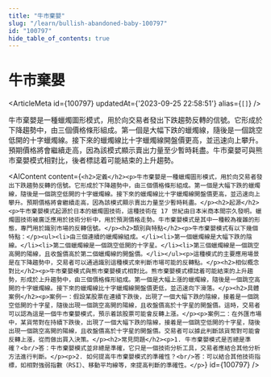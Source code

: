 ```yaml
---
title: "牛市棄嬰"
slug: "/learn/bullish-abandoned-baby-100797"
id: "100797"
hide_table_of_contents: true
---
```



# 牛市棄嬰

<ArticleMeta id={100797} updatedAt={'2023-09-25 22:58:51'} alias={`[]`} />
<div className='border-solid border-b border-t-0 my-4 border-[var(--ifm-color-gray-300)]' />

牛市棄嬰是一種蠟燭圖形模式，用於向交易者發出下跌趨勢反轉的信號。它形成於下降趨勢中，由三個價格條形組成。第一個是大幅下跌的蠟燭線，隨後是一個跳空低開的十字蠟燭線。接下來的蠟燭線比十字蠟燭線開盤價更高，並迅速向上攀升。預期價格將會繼續走高，因為該模式顯示賣出力量至少暫時耗盡。牛市棄嬰可與熊市棄嬰模式相對比，後者標誌着可能結束的上升趨勢。

<AIContent content={`<h2>定義</h2><p>牛市棄嬰是一種蠟燭圖形模式，用於向交易者發出下跌趨勢反轉的信號。它形成於下降趨勢中，由三個價格條形組成。第一個是大幅下跌的蠟燭線，隨後是一個跳空低開的十字蠟燭線。接下來的蠟燭線比十字蠟燭線開盤價更高，並迅速向上攀升。預期價格將會繼續走高，因為該模式顯示賣出力量至少暫時耗盡。</p><h2>起源</h2><p>牛市棄嬰模式起源於日本的蠟燭圖技術，這種技術在 17 世紀由日本米商本間宗久發明。蠟燭圖技術被廣泛應用於技術分析中，用於預測價格走勢。牛市棄嬰模式是其中一種較為複雜的形態，專門用於識別市場的反轉信號。</p><h2>類別與特點</h2><p>牛市棄嬰模式有以下幾個特點：</p><ul><li>由三個連續的蠟燭線組成。</li><li>第一個蠟燭線是大幅下跌的陰線。</li><li>第二個蠟燭線是一個跳空低開的十字星。</li><li>第三個蠟燭線是一個跳空高開的陽線，且收盤價高於第二個蠟燭線的開盤價。</li></ul><p>這種模式的主要應用場景是在下降趨勢中，交易者可以通過識別這種模式來判斷市場可能的反轉點。</p><h2>相似概念對比</h2><p>牛市棄嬰模式與熊市棄嬰模式相對比。熊市棄嬰模式標誌着可能結束的上升趨勢，形成於上升趨勢中，由三個價格條形組成。第一個是大幅上漲的蠟燭線，隨後是一個跳空高開的十字蠟燭線。接下來的蠟燭線比十字蠟燭線開盤價更低，並迅速向下滑落。</p><h2>具體案例</h2><p>案例一：假設某股票在連續下跌後，出現了一個大幅下跌的陰線，接着是一個跳空低開的十字星，隨後出現一個跳空高開的陽線，且收盤價高於十字星的開盤價。這時，交易者可以認為這是一個牛市棄嬰模式，預示着該股票可能會反轉上漲。</p><p>案例二：在外匯市場中，某貨幣對在持續下跌後，出現了一個大幅下跌的陰線，接着是一個跳空低開的十字星，隨後出現一個跳空高開的陽線，且收盤價高於十字星的開盤價。交易者可以據此判斷該貨幣對可能會反轉上漲，從而做出買入決策。</p><h2>常見問題</h2><p>1. 牛市棄嬰模式是否總是準確？<br/>答：牛市棄嬰模式並非總是準確，它只是一個技術分析工具，交易者應結合其他分析方法進行判斷。</p><p>2. 如何提高牛市棄嬰模式的準確性？<br/>答：可以結合其他技術指標，如相對強弱指數（RSI）、移動平均線等，來提高判斷的準確性。</p>`} id={100797} />
